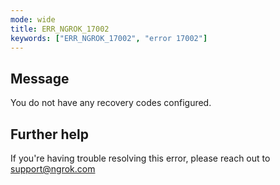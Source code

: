 ```yaml
---
mode: wide
title: ERR_NGROK_17002
keywords: ["ERR_NGROK_17002", "error 17002"]
---
```


## Message

You do not have any recovery codes configured.

## Further help

If you're having trouble resolving this error, please reach out to [support@ngrok.com](mailto:support@ngrok.com?subject=Help%20with%20ERR_NGROK_17002)
